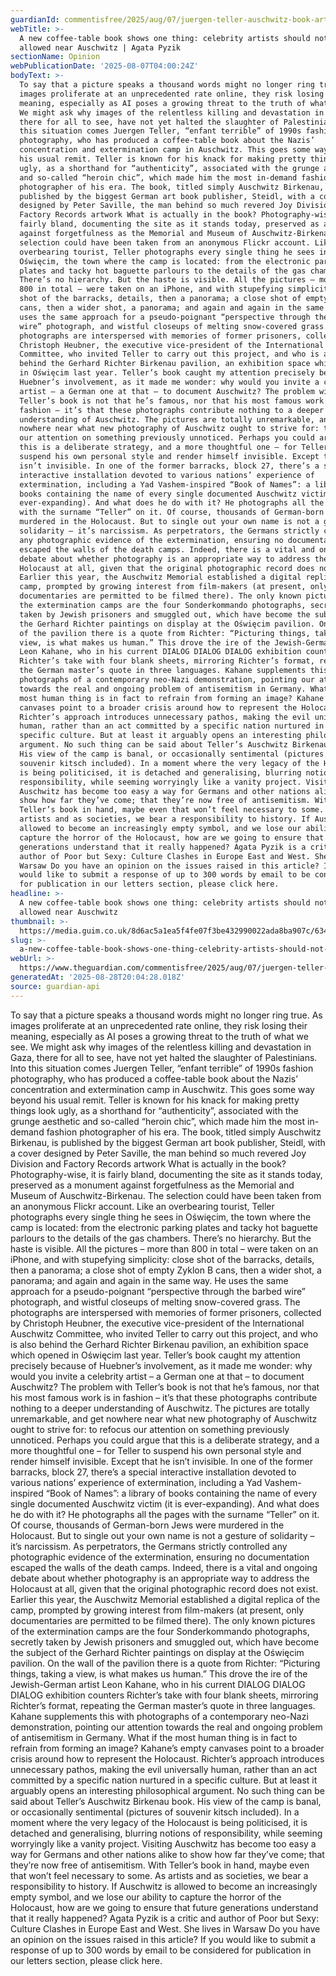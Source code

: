 ```yaml
---
guardianId: commentisfree/2025/aug/07/juergen-teller-auschwitz-book-artists
webTitle: >-
  A new coffee-table book shows one thing: celebrity artists should not be
  allowed near Auschwitz | Agata Pyzik
sectionName: Opinion
webPublicationDate: '2025-08-07T04:00:24Z'
bodyText: >-
  To say that a picture speaks a thousand words might no longer ring true. As
  images proliferate at an unprecedented rate online, they risk losing their
  meaning, especially as AI poses a growing threat to the truth of what we see.
  We might ask why images of the relentless killing and devastation in Gaza,
  there for all to see, have not yet halted the slaughter of Palestinians. Into
  this situation comes Juergen Teller, “enfant terrible” of 1990s fashion
  photography, who has produced a coffee-table book about the Nazis’
  concentration and extermination camp in Auschwitz. This goes some way beyond
  his usual remit. Teller is known for his knack for making pretty things look
  ugly, as a shorthand for “authenticity”, associated with the grunge aesthetic
  and so-called “heroin chic”, which made him the most in-demand fashion
  photographer of his era. The book, titled simply Auschwitz Birkenau, is
  published by the biggest German art book publisher, Steidl, with a cover
  designed by Peter Saville, the man behind so much revered Joy Division and
  Factory Records artwork What is actually in the book? Photography-wise, it is
  fairly bland, documenting the site as it stands today, preserved as a monument
  against forgetfulness as the Memorial and Museum of Auschwitz-Birkenau. The
  selection could have been taken from an anonymous Flickr account. Like an
  overbearing tourist, Teller photographs every single thing he sees in
  Oświęcim, the town where the camp is located: from the electronic parking
  plates and tacky hot baguette parlours to the details of the gas chambers.
  There’s no hierarchy. But the haste is visible. All the pictures – more than
  800 in total – were taken on an iPhone, and with stupefying simplicity: close
  shot of the barracks, details, then a panorama; a close shot of empty Zyklon B
  cans, then a wider shot, a panorama; and again and again in the same way. He
  uses the same approach for a pseudo-poignant “perspective through the barbed
  wire” photograph, and wistful closeups of melting snow-covered grass. The
  photographs are interspersed with memories of former prisoners, collected by
  Christoph Heubner, the executive vice-president of the International Auschwitz
  Committee, who invited Teller to carry out this project, and who is also
  behind the Gerhard Richter Birkenau pavilion, an exhibition space which opened
  in Oświęcim last year. Teller’s book caught my attention precisely because of
  Huebner’s involvement, as it made me wonder: why would you invite a celebrity
  artist – a German one at that – to document Auschwitz? The problem with
  Teller’s book is not that he’s famous, nor that his most famous work is in
  fashion – it’s that these photographs contribute nothing to a deeper
  understanding of Auschwitz. The pictures are totally unremarkable, and get
  nowhere near what new photography of Auschwitz ought to strive for: to refocus
  our attention on something previously unnoticed. Perhaps you could argue that
  this is a deliberate strategy, and a more thoughtful one – for Teller to
  suspend his own personal style and render himself invisible. Except that he
  isn’t invisible. In one of the former barracks, block 27, there’s a special
  interactive installation devoted to various nations’ experience of
  extermination, including a Yad Vashem-inspired “Book of Names”: a library of
  books containing the name of every single documented Auschwitz victim (it is
  ever-expanding). And what does he do with it? He photographs all the pages
  with the surname “Teller” on it. Of course, thousands of German-born Jews were
  murdered in the Holocaust. But to single out your own name is not a gesture of
  solidarity – it’s narcissism. As perpetrators, the Germans strictly controlled
  any photographic evidence of the extermination, ensuring no documentation
  escaped the walls of the death camps. Indeed, there is a vital and ongoing
  debate about whether photography is an appropriate way to address the
  Holocaust at all, given that the original photographic record does not exist.
  Earlier this year, the Auschwitz Memorial established a digital replica of the
  camp, prompted by growing interest from film-makers (at present, only
  documentaries are permitted to be filmed there). The only known pictures of
  the extermination camps are the four Sonderkommando photographs, secretly
  taken by Jewish prisoners and smuggled out, which have become the subject of
  the Gerhard Richter paintings on display at the Oświęcim pavilion. On the wall
  of the pavilion there is a quote from Richter: “Picturing things, taking a
  view, is what makes us human.” This drove the ire of the Jewish-German artist
  Leon Kahane, who in his current DIALOG DIALOG DIALOG exhibition counters
  Richter’s take with four blank sheets, mirroring Richter’s format, repeating
  the German master’s quote in three languages. Kahane supplements this with
  photographs of a contemporary neo-Nazi demonstration, pointing our attention
  towards the real and ongoing problem of antisemitism in Germany. What if the
  most human thing is in fact to refrain from forming an image? Kahane’s empty
  canvases point to a broader crisis around how to represent the Holocaust.
  Richter’s approach introduces unnecessary pathos, making the evil universally
  human, rather than an act committed by a specific nation nurtured in a
  specific culture. But at least it arguably opens an interesting philosophical
  argument. No such thing can be said about Teller’s Auschwitz Birkenau book.
  His view of the camp is banal, or occasionally sentimental (pictures of
  souvenir kitsch included). In a moment where the very legacy of the Holocaust
  is being politicised, it is detached and generalising, blurring notions of
  responsibility, while seeming worryingly like a vanity project. Visiting
  Auschwitz has become too easy a way for Germans and other nations alike to
  show how far they’ve come; that they’re now free of antisemitism. With
  Teller’s book in hand, maybe even that won’t feel necessary to some. As
  artists and as societies, we bear a responsibility to history. If Auschwitz is
  allowed to become an increasingly empty symbol, and we lose our ability to
  capture the horror of the Holocaust, how are we going to ensure that future
  generations understand that it really happened? Agata Pyzik is a critic and
  author of Poor but Sexy: Culture Clashes in Europe East and West. She lives in
  Warsaw Do you have an opinion on the issues raised in this article? If you
  would like to submit a response of up to 300 words by email to be considered
  for publication in our letters section, please click here.
headline: >-
  A new coffee-table book shows one thing: celebrity artists should not be
  allowed near Auschwitz
thumbnail: >-
  https://media.guim.co.uk/8d6ac5a1ea5f4fe07f3be432990022ada8ba907c/634_0_6378_5105/500.jpg
slug: >-
  a-new-coffee-table-book-shows-one-thing-celebrity-artists-should-not-be-allowed-near-auschwitz-or-agata-pyzik
webUrl: >-
  https://www.theguardian.com/commentisfree/2025/aug/07/juergen-teller-auschwitz-book-artists
generatedAt: '2025-08-28T20:04:28.018Z'
source: guardian-api
---
```

To say that a picture speaks a thousand words might no longer ring true. As images proliferate at an unprecedented rate online, they risk losing their meaning, especially as AI poses a growing threat to the truth of what we see. We might ask why images of the relentless killing and devastation in Gaza, there for all to see, have not yet halted the slaughter of Palestinians. Into this situation comes Juergen Teller, “enfant terrible” of 1990s fashion photography, who has produced a coffee-table book about the Nazis’ concentration and extermination camp in Auschwitz. This goes some way beyond his usual remit. Teller is known for his knack for making pretty things look ugly, as a shorthand for “authenticity”, associated with the grunge aesthetic and so-called “heroin chic”, which made him the most in-demand fashion photographer of his era. The book, titled simply Auschwitz Birkenau, is published by the biggest German art book publisher, Steidl, with a cover designed by Peter Saville, the man behind so much revered Joy Division and Factory Records artwork What is actually in the book? Photography-wise, it is fairly bland, documenting the site as it stands today, preserved as a monument against forgetfulness as the Memorial and Museum of Auschwitz-Birkenau. The selection could have been taken from an anonymous Flickr account. Like an overbearing tourist, Teller photographs every single thing he sees in Oświęcim, the town where the camp is located: from the electronic parking plates and tacky hot baguette parlours to the details of the gas chambers. There’s no hierarchy. But the haste is visible. All the pictures – more than 800 in total – were taken on an iPhone, and with stupefying simplicity: close shot of the barracks, details, then a panorama; a close shot of empty Zyklon B cans, then a wider shot, a panorama; and again and again in the same way. He uses the same approach for a pseudo-poignant “perspective through the barbed wire” photograph, and wistful closeups of melting snow-covered grass. The photographs are interspersed with memories of former prisoners, collected by Christoph Heubner, the executive vice-president of the International Auschwitz Committee, who invited Teller to carry out this project, and who is also behind the Gerhard Richter Birkenau pavilion, an exhibition space which opened in Oświęcim last year. Teller’s book caught my attention precisely because of Huebner’s involvement, as it made me wonder: why would you invite a celebrity artist – a German one at that – to document Auschwitz? The problem with Teller’s book is not that he’s famous, nor that his most famous work is in fashion – it’s that these photographs contribute nothing to a deeper understanding of Auschwitz. The pictures are totally unremarkable, and get nowhere near what new photography of Auschwitz ought to strive for: to refocus our attention on something previously unnoticed. Perhaps you could argue that this is a deliberate strategy, and a more thoughtful one – for Teller to suspend his own personal style and render himself invisible. Except that he isn’t invisible. In one of the former barracks, block 27, there’s a special interactive installation devoted to various nations’ experience of extermination, including a Yad Vashem-inspired “Book of Names”: a library of books containing the name of every single documented Auschwitz victim (it is ever-expanding). And what does he do with it? He photographs all the pages with the surname “Teller” on it. Of course, thousands of German-born Jews were murdered in the Holocaust. But to single out your own name is not a gesture of solidarity – it’s narcissism. As perpetrators, the Germans strictly controlled any photographic evidence of the extermination, ensuring no documentation escaped the walls of the death camps. Indeed, there is a vital and ongoing debate about whether photography is an appropriate way to address the Holocaust at all, given that the original photographic record does not exist. Earlier this year, the Auschwitz Memorial established a digital replica of the camp, prompted by growing interest from film-makers (at present, only documentaries are permitted to be filmed there). The only known pictures of the extermination camps are the four Sonderkommando photographs, secretly taken by Jewish prisoners and smuggled out, which have become the subject of the Gerhard Richter paintings on display at the Oświęcim pavilion. On the wall of the pavilion there is a quote from Richter: “Picturing things, taking a view, is what makes us human.” This drove the ire of the Jewish-German artist Leon Kahane, who in his current DIALOG DIALOG DIALOG exhibition counters Richter’s take with four blank sheets, mirroring Richter’s format, repeating the German master’s quote in three languages. Kahane supplements this with photographs of a contemporary neo-Nazi demonstration, pointing our attention towards the real and ongoing problem of antisemitism in Germany. What if the most human thing is in fact to refrain from forming an image? Kahane’s empty canvases point to a broader crisis around how to represent the Holocaust. Richter’s approach introduces unnecessary pathos, making the evil universally human, rather than an act committed by a specific nation nurtured in a specific culture. But at least it arguably opens an interesting philosophical argument. No such thing can be said about Teller’s Auschwitz Birkenau book. His view of the camp is banal, or occasionally sentimental (pictures of souvenir kitsch included). In a moment where the very legacy of the Holocaust is being politicised, it is detached and generalising, blurring notions of responsibility, while seeming worryingly like a vanity project. Visiting Auschwitz has become too easy a way for Germans and other nations alike to show how far they’ve come; that they’re now free of antisemitism. With Teller’s book in hand, maybe even that won’t feel necessary to some. As artists and as societies, we bear a responsibility to history. If Auschwitz is allowed to become an increasingly empty symbol, and we lose our ability to capture the horror of the Holocaust, how are we going to ensure that future generations understand that it really happened? Agata Pyzik is a critic and author of Poor but Sexy: Culture Clashes in Europe East and West. She lives in Warsaw Do you have an opinion on the issues raised in this article? If you would like to submit a response of up to 300 words by email to be considered for publication in our letters section, please click here.
